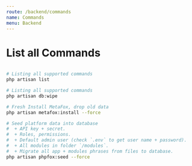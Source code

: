 ```yaml
---
route: /backend/commands
name: Commands
menu: Backend
---
```


# List all Commands

```bash

# Listing all supported commands
php artisan list

# Listing all supported commands
php artisan db:wipe

# Fresh Install MetaFox, drop old data
php artisan metafox:install --force

# Seed platform data into database
#  + API key + secret.
#  + Roles, permissions.
#  + Default admin user (check `.env` to get user name + password).
#  + All modules in folder `/modules`.
#  + Migrate all app + modules phrases from files to database.
php artisan phpfox:seed --force

```
